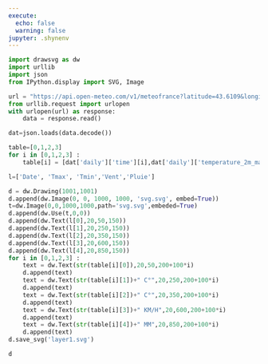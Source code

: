 ```yaml
---
execute:
  echo: false
  warning: false
jupyter: .shynenv
---
```


```python
import drawsvg as dw
import urllib
import json
from IPython.display import SVG, Image
```

```python
url = "https://api.open-meteo.com/v1/meteofrance?latitude=43.6109&longitude=3.8763&daily=temperature_2m_max,temperature_2m_min,precipitation_sum,wind_speed_10m_max&timezone=Europe%2FLondon"
from urllib.request import urlopen
with urlopen(url) as response:
    data = response.read()
```

```python
dat=json.loads(data.decode())
```

```python
table=[0,1,2,3]
for i in [0,1,2,3] :
    table[i] = [dat['daily']['time'][i],dat['daily']['temperature_2m_max'][i],dat['daily']['temperature_2m_min'][i],dat['daily']['wind_speed_10m_max'][i],dat['daily']['precipitation_sum'][i]]
```

```python
l=['Date', 'Tmax', 'Tmin','Vent','Pluie']
```

```python
d = dw.Drawing(1001,1001)
d.append(dw.Image(0, 0, 1000, 1000, 'svg.svg', embed=True))
t=dw.Image(0,0,1000,1000,path='svg.svg',embeded=True)
d.append(dw.Use(t,0,0))
d.append(dw.Text(l[0],20,50,150))
d.append(dw.Text(l[1],20,250,150))
d.append(dw.Text(l[2],20,350,150))
d.append(dw.Text(l[3],20,600,150))
d.append(dw.Text(l[4],20,850,150))
for i in [0,1,2,3] :
    text = dw.Text(str(table[i][0]),20,50,200+100*i)
    d.append(text)
    text = dw.Text(str(table[i][1])+" C°",20,250,200+100*i)
    d.append(text)
    text = dw.Text(str(table[i][2])+" C°",20,350,200+100*i)
    d.append(text)
    text = dw.Text(str(table[i][3])+" KM/H",20,600,200+100*i)
    d.append(text)
    text = dw.Text(str(table[i][4])+" MM",20,850,200+100*i)
    d.append(text)
d.save_svg('layer1.svg')
```

```python
d
```


